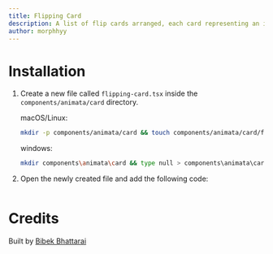 ```yaml
---
title: Flipping Card
description: A list of flip cards arranged, each card representing an item or concept. Hovering on a card flips it to reveal additional details.
author: morphhyy
---
```


<ComponentPreview name="card-flipping-card--docs" />

# Installation

1. Create a new file called `flipping-card.tsx` inside the `components/animata/card` directory.

   macOS/Linux:
   ```bash
   mkdir -p components/animata/card && touch components/animata/card/flipping-card.tsx
   ```

   windows:
   ```bash
   mkdir components\animata\card && type null > components\animata\card\flipping-card.tsx
   ```

2. Open the newly created file and add the following code:

   ```jsx file=<rootDir>/animata/card/flipping-card.tsx

   ```


# Credits

   Built by [Bibek Bhattarai](https://github.com/morphhyy)
